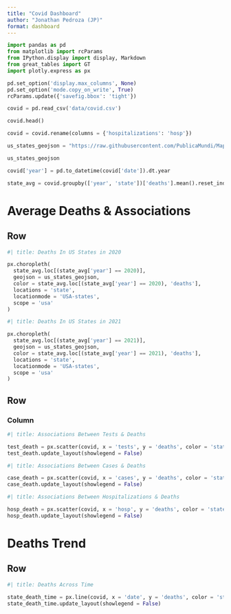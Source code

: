 ```yaml
---
title: "Covid Dashboard"
author: "Jonathan Pedroza (JP)"
format: dashboard
---
```


```python
import pandas as pd
from matplotlib import rcParams
from IPython.display import display, Markdown
from great_tables import GT
import plotly.express as px

pd.set_option('display.max_columns', None)
pd.set_option('mode.copy_on_write', True)
rcParams.update({'savefig.bbox': 'tight'})
```


```python
covid = pd.read_csv('data/covid.csv')

covid.head()

covid = covid.rename(columns = {'hospitalizations': 'hosp'})

us_states_geojson = "https://raw.githubusercontent.com/PublicaMundi/MappingAPI/master/data/geojson/us-states.json"

us_states_geojson

covid['year'] = pd.to_datetime(covid['date']).dt.year

state_avg = covid.groupby(['year', 'state'])['deaths'].mean().reset_index().round(2)
```

# Average Deaths & Associations

## Row {height=60%}

```python
#| title: Deaths In US States in 2020

px.choropleth(
  state_avg.loc[(state_avg['year'] == 2020)],
  geojson = us_states_geojson,
  color = state_avg.loc[(state_avg['year'] == 2020), 'deaths'],
  locations = 'state',
  locationmode = 'USA-states',
  scope = 'usa'
)
```

```python
#| title: Deaths In US States in 2021

px.choropleth(
  state_avg.loc[(state_avg['year'] == 2021)],
  geojson = us_states_geojson,
  color = state_avg.loc[(state_avg['year'] == 2021), 'deaths'],
  locations = 'state',
  locationmode = 'USA-states',
  scope = 'usa'
)
```

## Row {height=40%}

### Column {.tabset}

```python
#| title: Associations Between Tests & Deaths

test_death = px.scatter(covid, x = 'tests', y = 'deaths', color = 'state', template = 'plotly_white')
test_death.update_layout(showlegend = False)
```

```python
#| title: Associations Between Cases & Deaths

case_death = px.scatter(covid, x = 'cases', y = 'deaths', color = 'state', template = 'plotly_white')
case_death.update_layout(showlegend = False)
```

```python
#| title: Associations Between Hospitalizations & Deaths

hosp_death = px.scatter(covid, x = 'hosp', y = 'deaths', color = 'state', template = 'plotly_white')
hosp_death.update_layout(showlegend = False)
```

# Deaths Trend

## Row 

```python
#| title: Deaths Across Time

state_death_time = px.line(covid, x = 'date', y = 'deaths', color = 'state', template = 'plotly_white')
state_death_time.update_layout(showlegend = False)
```